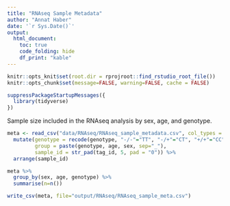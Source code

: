 ```yaml
---
title: "RNAseq Sample Metadata"
author: "Annat Haber"
date: '`r Sys.Date()`'
output:
  html_document:
    toc: true
    code_folding: hide
    df_print: "kable"
---
```


```r
knitr::opts_knit$set(root.dir = rprojroot::find_rstudio_root_file())
knitr::opts_chunk$set(message=FALSE, warning=FALSE, cache = FALSE)
```

```r
suppressPackageStartupMessages({
  library(tidyverse)
})
```

Sample size included in the RNAseq analysis by sex, age, and genotype.  
```r
meta <- read_csv("data/RNAseq/RNAseq_sample_metadata.csv", col_types = cols(.default = "c")) %>%
  mutate(genotype = recode(genotype, "-/-"="TT", "-/+"="CT", "+/+"="CC"),
         group = paste(genotype, age, sex, sep="_"),
         sample_id = str_pad(tag_id, 5, pad = "0")) %>%
  arrange(sample_id)

meta %>% 
  group_by(sex, age, genotype) %>%
  summarise(n=n())

write_csv(meta, file="output/RNAseq/RNAseq_sample_meta.csv")

```
